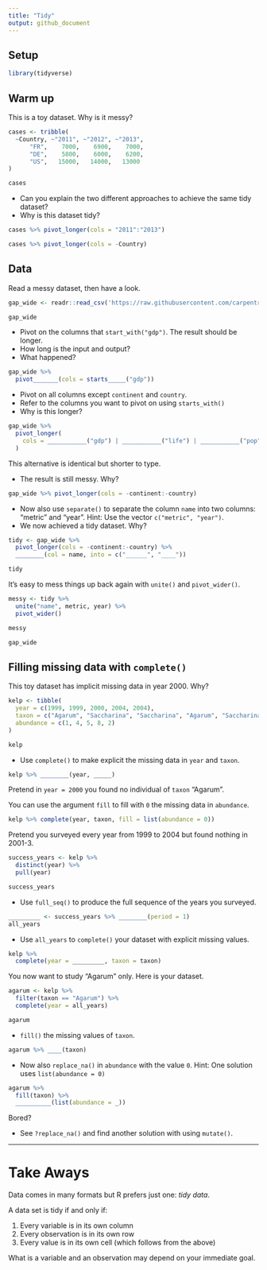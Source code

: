 ```yaml
---
title: "Tidy"
output: github_document
---
```


## Setup

```r
library(tidyverse)
```



## Warm up

This is a toy dataset. Why is it messy?

```r
cases <- tribble(
  ~Country, ~"2011", ~"2012", ~"2013",
      "FR",    7000,    6900,    7000,
      "DE",    5800,    6000,    6200,
      "US",   15000,   14000,   13000
)

cases
```



* Can you explain the two different approaches to achieve the same tidy dataset?
* Why is this dataset tidy?

```r
cases %>% pivot_longer(cols = "2011":"2013")

cases %>% pivot_longer(cols = -Country)
```



## Data

Read a messy dataset, then have a look.

```r
gap_wide <- readr::read_csv('https://raw.githubusercontent.com/carpentries-incubator/open-science-with-r/gh-pages/data/gapminder_wide.csv')

gap_wide
```



* Pivot on the columns that `start_with("gdp")`. The result should be longer.
* How long is the input and output?
* What happened?

```r
gap_wide %>% 
  pivot_______(cols = starts_____("gdp"))
```



* Pivot on all columns except `continent` and `country`.
* Refer to the columns you want to pivot on using `starts_with()`
* Why is this longer?

```r
gap_wide %>% 
  pivot_longer(
    cols = ___________("gdp") | ___________("life") | ___________("pop")
  )
```



This alternative is identical but shorter to type.

* The result is still messy. Why?

```r
gap_wide %>% pivot_longer(cols = -continent:-country)
```



* Now also use `separate()` to separate the column `name` into two columns: "metric" and "year". Hint: Use the vector `c("metric", "year")`.
* We now achieved a tidy dataset. Why?

```r
tidy <- gap_wide %>% 
  pivot_longer(cols = -continent:-country) %>% 
  ________(col = name, into = c("______", "____"))

tidy
```



It's easy to mess things up back again with `unite()` and `pivot_wider()`.

```r
messy <- tidy %>% 
  unite("name", metric, year) %>% 
  pivot_wider()

messy

gap_wide
```

## Filling missing data with `complete()`

This toy dataset has implicit missing data in year 2000. Why?

```r
kelp <- tibble(
  year = c(1999, 1999, 2000, 2004, 2004),
  taxon = c("Agarum", "Saccharina", "Saccharina", "Agarum", "Saccharina"),
  abundance = c(1, 4, 5, 8, 2)
)

kelp
```



* Use `complete()` to make explicit the missing data in `year` and `taxon`.

```r
kelp %>% ________(year, _____)
```



Pretend in `year = 2000` you found no individual of `taxon` "Agarum".

You can use the argument `fill` to fill with `0` the missing data in `abundance`.

```r
kelp %>% complete(year, taxon, fill = list(abundance = 0))
```



Pretend you surveyed every year from 1999 to 2004 but found nothing in 2001-3.

```r
success_years <- kelp %>% 
  distinct(year) %>% 
  pull(year)

success_years
```

* Use `full_seq()` to produce the full sequence of the years you surveyed.

```r
_________ <- success_years %>% ________(period = 1)
all_years
```



* Use `all_years` to `complete()` your dataset with explicit missing values.

```r
kelp %>% 
  complete(year = _________, taxon = taxon)
```



You now want to study "Agarum" only. Here is your dataset.

```r
agarum <- kelp %>% 
  filter(taxon == "Agarum") %>% 
  complete(year = all_years)

agarum
```



* `fill()` the missing values of `taxon`.

```r
agarum %>% ____(taxon)
```

* Now also `replace_na()` in `abundance` with the value `0`. Hint: One solution uses `list(abundance = 0)`

```r
agarum %>% 
  fill(taxon) %>% 
  __________(list(abundance = _))
```

Bored? 

* See `?replace_na()` and find another solution with using `mutate()`.



***

# Take Aways

Data comes in many formats but R prefers just one: _tidy data_.

A data set is tidy if and only if:

1. Every variable is in its own column
2. Every observation is in its own row
3. Every value is in its own cell (which follows from the above)

What is a variable and an observation may depend on your immediate goal.

